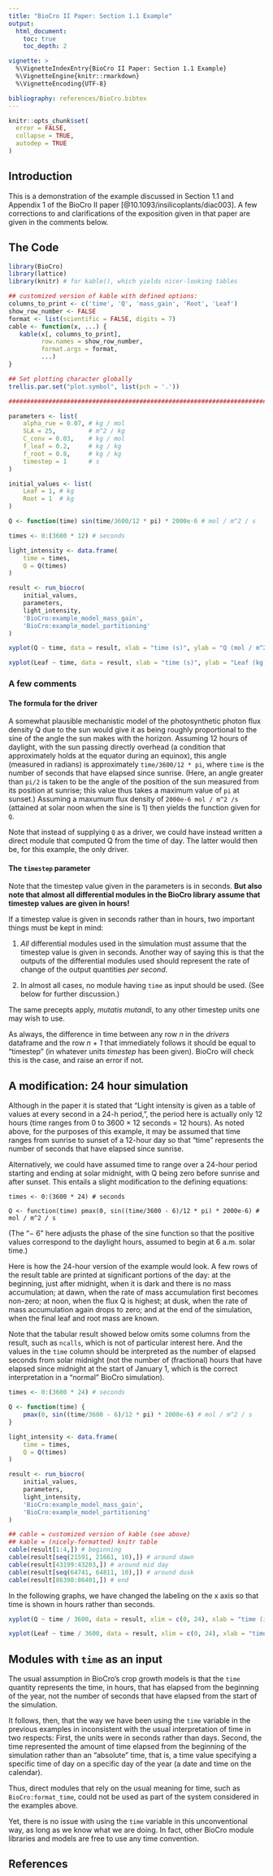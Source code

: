 ```yaml
---
title: "BioCro II Paper: Section 1.1 Example"
output:
  html_document:
    toc: true
    toc_depth: 2

vignette: >
  %\VignetteIndexEntry{BioCro II Paper: Section 1.1 Example}
  %\VignetteEngine{knitr::rmarkdown}
  %\VignetteEncoding{UTF-8}

bibliography: references/BioCro.bibtex
---
```

```r
knitr::opts_chunk$set(
  error = FALSE,
  collapse = TRUE,
  autodep = TRUE
)
```

<!-- Note that we start with a level-2 heading so that, following best
practices, the document title is the one and only h1 element in the
document. -->

## Introduction

This is a demonstration of the example discussed in Section 1.1 and
Appendix 1 of the BioCro II paper
[@10.1093/insilicoplants/diac003].  A few corrections to and
clarifications of the exposition given in that paper are given in the
comments below.

## The Code

```r
library(BioCro)
library(lattice)
library(knitr) # for kable(), which yields nicer-looking tables

## customized version of kable with defined options:
columns_to_print <- c('time', 'Q', 'mass_gain', 'Root', 'Leaf')
show_row_number <- FALSE
format <- list(scientific = FALSE, digits = 7)
cable <- function(x, ...) {
   kable(x[, columns_to_print],
         row.names = show_row_number,
         format.args = format,
         ...)
}

## Set plotting character globally
trellis.par.set("plot.symbol", list(pch = '.'))

################################################################################

parameters <- list(
    alpha_rue = 0.07, # kg / mol
    SLA = 25,         # m^2 / kg
    C_conv = 0.03,    # kg / mol
    f_leaf = 0.2,     # kg / kg
    f_root = 0.8,     # kg / kg
    timestep = 1      # s
)

initial_values <- list(
    Leaf = 1, # kg
    Root = 1  # kg
)

Q <- function(time) sin(time/3600/12 * pi) * 2000e-6 # mol / m^2 / s

times <- 0:(3600 * 12) # seconds

light_intensity <- data.frame(
    time = times,
    Q = Q(times)
)

result <- run_biocro(
    initial_values,
    parameters,
    light_intensity,
    'BioCro:example_model_mass_gain',
    'BioCro:example_model_partitioning'
)

xyplot(Q ~ time, data = result, xlab = "time (s)", ylab = "Q (mol / m^2 / s)")

xyplot(Leaf ~ time, data = result, xlab = "time (s)", ylab = "Leaf (kg)")
```

### A few comments

#### The formula for the driver

A somewhat plausible mechanistic model of the photosynthetic photon
flux density Q due to the sun would give it as being roughly
proportional to the sine of the angle the sun makes with the horizon.
Assuming 12 hours of daylight, with the sun passing directly overhead
(a condition that approximately holds at the equator during an
equinox), this angle (measured in radians) is approximately
`time/3600/12 * pi`, where `time` is the number of seconds that have
elapsed since sunrise.  (Here, an angle greater than `pi/2` is taken
to be the angle of the position of the sun measured from its position
at sunrise; this value thus takes a maximum value of `pi` at sunset.)
Assuming a maxumum flux density of `2000e-6 mol / m^2 /s` (attained at
solar noon when the sine is 1) then yields the function given for `Q`.

Note that instead of supplying `Q` as a driver, we could have instead
written a direct module that computed Q from the time of day.  The
latter would then be, for this example, the only driver.

#### The `timestep` parameter

Note that the timestep value given in the parameters is in seconds.
**But also note that almost all differential modules in the BioCro
library assume that timestep values are given in hours!**

If a timestep value is given in seconds rather than in hours, two
important things must be kept in mind:

1. _All_ differential modules used in the simulation must assume that
the timestep value is given in seconds.  Another way of saying this is
that the outputs of the differential modules used should represent the
rate of change of the output quantities *per second*.

2. In almost all cases, no module having `time` as input should be
used.  (See below for further discussion.)

The same precepts apply, _mutatis mutandi_, to any other timestep
units one may wish to use.

As always, the difference in time between any row _n_ in the _drivers_
dataframe and the row _n + 1_ that immediately follows it should be
equal to "timestep" (in whatever units _timestep_ has been given). BioCro
will check this is the case, and raise an error if not.


## A modification: 24 hour simulation

Although in the paper it is stated that "Light intensity is given as a
table of values at every second in a 24-h period,", the period here is
actually only 12 hours (time ranges from 0 to 3600 × 12 seconds = 12
hours).  As noted above, for the purposes of this example, it may be
assumed that time ranges from sunrise to sunset of a 12-hour day so
that "time" represents the number of seconds that have elapsed since
sunrise.

Alternatively, we could have assumed time to range over a 24-hour
period starting and ending at solar midnight, with Q being zero before
sunrise and after sunset.  This entails a slight modification to the
defining equations:

    times <- 0:(3600 * 24) # seconds

    Q <- function(time) pmax(0, sin((time/3600 - 6)/12 * pi) * 2000e-6) # mol / m^2 / s

(The "− 6" here adjusts the phase of the sine function so that the
positive values correspond to the daylight hours, assumed to begin at
6 a.m. solar time.)

Here is how the 24-hour version of the example would look.  A few rows
of the result table are printed at significant portions of the day: at
the beginning, just after midnight, when it is dark and there is no
mass accumulation; at dawn, when the rate of mass accumulation first
becomes non-zero; at noon, when the flux Q is highest; at dusk, when
the rate of mass accumulation again drops to zero; and at the end of
the simulation, when the final leaf and root mass are known.

Note that the tabular result showed below omits some columns from the
result, such as `ncalls`, which is not of particular interest here.
And the values in the `time` column should be interpreted as the
number of elapsed seconds from solar midnight (not the number of
(fractional) hours that have elapsed since midnight at the start of
January 1, which is the correct interpretation in a "normal" BioCro
simulation).

```r
times <- 0:(3600 * 24) # seconds

Q <- function(time) {
    pmax(0, sin((time/3600 - 6)/12 * pi) * 2000e-6) # mol / m^2 / s
}

light_intensity <- data.frame(
    time = times,
    Q = Q(times)
)

result <- run_biocro(
    initial_values,
    parameters,
    light_intensity,
    'BioCro:example_model_mass_gain',
    'BioCro:example_model_partitioning'
)

## cable = customized version of kable (see above)
## kable = (nicely-formatted) knitr table
cable(result[1:4,]) # beginning
cable(result[seq(21591, 21661, 10),]) # around dawn
cable(result[43199:43203,]) # around mid day
cable(result[seq(64741, 64811, 10),]) # around dusk
cable(result[86398:86401,]) # end
```

In the following graphs, we have changed the labeling on the x axis so
that time is shown in hours rather than seconds.

```r
xyplot(Q ~ time / 3600, data = result, xlim = c(0, 24), xlab = "time (in hours)", ylab = "Q (mol / m^2 / s)")

xyplot(Leaf ~ time / 3600, data = result, xlim = c(0, 24), xlab = "time (in hours)", ylab = "Leaf (kg)")
```

## Modules with `time` as an input

The usual assumption in BioCro's crop growth models is that the `time` quantity
represents the time, in hours, that has elapsed from the beginning of the year,
not the number of seconds that have elapsed from the start of the simulation.

It follows, then, that the way we have been using the `time` variable
in the previous examples in inconsistent with the usual interpretation
of time in two respects: First, the units were in seconds rather than
days. Second, the time represented the amount of time elapsed from
the beginning of the simulation rather than an "absolute" time, that
is, a time value specifying a specific time of day on a specific day
of the year (a date and time on the calendar).

Thus, direct modules that rely on the usual meaning for time, such as
`BioCro:format_time`, could not be used as part of the system
considered in the examples above.

Yet, there is no issue with using the `time` variable in this unconventional
way, as long as we know what we are doing. In fact, other BioCro module
libraries and models are free to use any time convention.

## References
